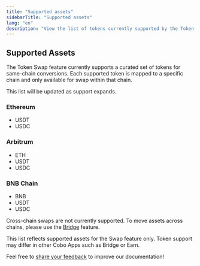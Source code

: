 ```yaml
---
title: "Supported assets"
sidebarTitle: "Supported assets"
lang: "en"
description: "View the list of tokens currently supported by the Token Swap feature."
---
```


## Supported Assets

The Token Swap feature currently supports a curated set of tokens for same-chain conversions. Each supported token is mapped to a specific chain and only available for swap within that chain.

This list will be updated as support expands.

### Ethereum

- USDT
- USDC

### Arbitrum

- ETH
- USDT
- USDC

### BNB Chain

- BNB
- USDT
- USDC

<Info>Cross-chain swaps are not currently supported. To move assets across chains, please use the [Bridge](/en/apps/bridge/introduction) feature.</Info>

<Note>This list reflects supported assets for the Swap feature only. Token support may differ in other Cobo Apps such as Bridge or Earn.</Note>

<Tip>Feel free to [share your feedback](https://forms.zohopublic.com/cobo/form/DocumentFeedbackForm/formperma/QvLOhxJv1_JMsJ-1dleZ8Itb_7rzN-LtgvsDdxosoVI?referrername=manuals) to improve our documentation!</Tip>